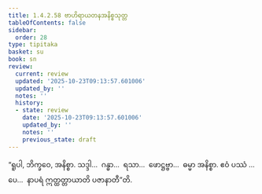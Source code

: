 ```yaml
---
title: 1.4.2.58 ဗာဟိရာယတနအနိစ္စသုတ္တ
tableOfContents: false
sidebar:
  order: 28
type: tipitaka
basket: su
book: sn
review:
  current: review
  updated: '2025-10-23T09:13:57.601006'
  updated_by: ''
  notes: ''
  history:
  - state: review
    date: '2025-10-23T09:13:57.601006'
    updated_by: ''
    notes: ''
    previous_state: draft
---
```



<ReviewStatus review={frontmatter.review} showDetails={true} />

<HypothesisAnnotation frontmatter={frontmatter} />

<DynamicBreadcrumb />

<Division number="225" book="sn" e="ch" v="18" p="312">

<Paragraph number="917" book="sn">
“ရူပါ, ဘိက္ခဝေ, အနိစ္စာ. သဒ္ဒါ…  ဂန္ဓာ…  ရသာ…  ဖောဋ္ဌဗ္ဗာ…  ဓမ္မာ အနိစ္စာ. ဧဝံ ပဿံ …ပေ…  နာပရံ ဣတ္ထတ္တာယာတိ ပဇာနာတီ”တိ.
</Paragraph>
</Division>